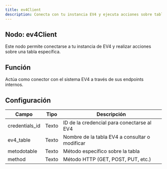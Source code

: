```yaml
---
title: ev4Client
description: Conecta con tu instancia EV4 y ejecuta acciones sobre tablas.
---
```



## Nodo: ev4Client

Este nodo permite conectarse a tu instancia de EV4 y realizar acciones sobre una tabla específica.

## Función
Actúa como conector con el sistema EV4 a través de sus endpoints internos.

## Configuración

| Campo         | Tipo   | Descripción                                   |
|----------------|--------|-----------------------------------------------|
| credentials_id | Texto  | ID de la credencial para conectarse al EV4   |
| ev4_table      | Texto  | Nombre de la tabla EV4 a consultar o modificar |
| metodotable    | Texto  | Método específico sobre la tabla             |
| method         | Texto  | Método HTTP (GET, POST, PUT, etc.)           |
